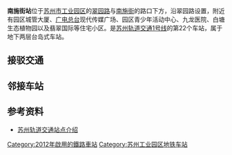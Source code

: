 {{Station Infobox
|name = 南施街
|eng_name = Nanshijie
|linecolour = #{{苏州地铁标志色|1}}
|image = Platform of Nanshi Jie Station.jpg
|caption = 车站站台
|structure = 地下车站
|country = {{PRC}}
|borough = [[江苏省|江苏省]][[苏州市|苏州市]][[苏州工业园区|苏州工业园区]][[苏州工业园区直属镇|直属镇]]
|address = [[苏州大道东|苏州大道东]]与南施街交叉口地底
|line = {{苏州轨道交通路线标志|1|full}}
|platforms = 1个[[岛式站台|岛式站台]]
|exits = 6（含2个未编号出口）
|opened = 2012年4月28日
|first =
{{苏州轨道交通路线标志|1|short}}
: 往[[钟南街站|钟南街]]：6:24
: 往[[木渎站|木渎]]：6:04
|last = 
{{苏州轨道交通路线标志|1|short}}
: 周一至四往钟南街：23:19
: 周五至日往钟南街：23:58
: 周一至四往木渎：22:39
: 周五至日往木渎：23:15
}}

'''南施街站'''位于[[苏州市|苏州市]][[苏州工业园区|工业园区]]的[[翠园路|翠园路]]与[[南施街|南施街]]的路口下方，沿翠园路设置，附近有园区城管大厦、[[苏州广播电视总台|广电总台]]现代传媒广场、园区青少年活动中心、九龙医院、白塘生态植物园以及翡翠国际等住宅小区。是[[苏州轨道交通1号线|苏州轨道交通1号线]]的第22个车站，属于地下两层台岛式车站。

==接驳交通==
{{苏州公交线路简单列表|station=园区城管大厦（近1、2出口）|快7|125|206|1001东}}
{{苏州公交线路简单列表|station=现代传媒广场（近2出口）|1008北|1009}}
{{苏州公交线路简单列表|station=园区城管大厦①（近3出口）|1001西|1008南|1009}}
{{苏州公交线路简单列表|station=园区青少年中心（近3出口）|快1|快9|16|206}}

==邻接车站==
{{s-rail-start}}
{{s-rail|title=SuzhouRT}}
{{s-line new|system=SuzhouRT|line=1|previous=星湖街|next=星塘街}}
{{s-end}}

==参考资料==
*[https://web.archive.org/web/20120713013615/http://www.sz-mtr.com/xlghindex.jsp 苏州轨道交通站点介绍]

{{苏州轨道交通1号线车站}}
[[Category:2012年啟用的鐵路車站|Category:2012年啟用的鐵路車站]]


{{Szmetro-stub}}
[[Category:苏州工业园区地铁车站|Category:苏州工业园区地铁车站]]